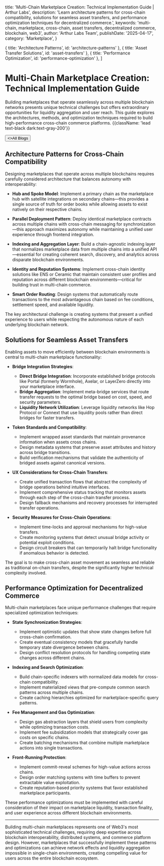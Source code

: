 
  title: 'Multi-Chain Marketplace Creation: Technical Implementation Guide | Arthur Labs',
  description:
    'Learn architecture patterns for cross-chain compatibility, solutions for seamless asset transfers, and performance optimization techniques for decentralized commerce.',
  keywords: 'multi-chain, marketplace, cross-chain, asset transfers, decentralized commerce, blockchain, web3',
  author: 'Arthur Labs Team',
  publishDate: '2025-04-17',
  category: 'Marketplace',
}

  { title: 'Architecture Patterns', id: 'architecture-patterns' },
  { title: 'Asset Transfer Solutions', id: 'asset-transfers' },
  { title: 'Performance Optimization', id: 'performance-optimization' },
]

<HeroPattern />

# Multi-Chain Marketplace Creation: Technical Implementation Guide

Building marketplaces that operate seamlessly across multiple blockchain networks presents unique technical challenges but offers extraordinary opportunities for liquidity aggregation and user reach. This guide explores the architectures, methods, and optimization techniques required to build high-performance cross-chain commerce platforms. {{className: 'lead text-black dark:text-gray-200'}}

<div className="not-prose mt-6 mb-16 flex gap-3">
  <Button href="/blogs" arrow="left">
    <>All Blogs</>
  </Button>
</div>

<h2 id="architecture-patterns">Architecture Patterns for Cross-Chain Compatibility</h2>

Designing marketplaces that operate across multiple blockchains requires carefully considered architecture that balances autonomy with interoperability:

- **Hub and Spoke Model**: Implement a primary chain as the marketplace hub with satellite integrations on secondary chains—this provides a single source of truth for order books while allowing assets to exist natively on their respective chains.

- **Parallel Deployment Pattern**: Deploy identical marketplace contracts across multiple chains with cross-chain messaging for synchronization—this approach maximizes autonomy while maintaining a unified user experience through frontend integration.

- **Indexing and Aggregation Layer**: Build a chain-agnostic indexing layer that normalizes marketplace data from multiple chains into a unified API—essential for creating coherent search, discovery, and analytics across disparate blockchain environments.

- **Identity and Reputation Systems**: Implement cross-chain identity solutions like ENS or Ceramic that maintain consistent user profiles and reputation across different blockchain environments—critical for building trust in multi-chain commerce.

- **Smart Order Routing**: Design systems that automatically route transactions to the most advantageous chain based on fee conditions, settlement speed, and available liquidity.

The key architectural challenge is creating systems that present a unified experience to users while respecting the autonomous nature of each underlying blockchain network.

<h2 id="asset-transfers">Solutions for Seamless Asset Transfers</h2>

Enabling assets to move efficiently between blockchain environments is central to multi-chain marketplace functionality:

- **Bridge Integration Strategies**:
  - **Direct Bridge Integration**: Incorporate established bridge protocols like Portal (formerly Wormhole), Axelar, or LayerZero directly into your marketplace interface.
  - **Bridge Aggregation**: Implement meta-bridge services that route transfer requests to the optimal bridge based on cost, speed, and security parameters.
  - **Liquidity Network Utilization**: Leverage liquidity networks like Hop Protocol or Connext that use liquidity pools rather than direct bridges for faster transfers.

- **Token Standards and Compatibility**:
  - Implement wrapped asset standards that maintain provenance information when assets cross chains.
  - Design metadata systems that preserve asset attributes and history across bridge transitions.
  - Build verification mechanisms that validate the authenticity of bridged assets against canonical versions.

- **UX Considerations for Cross-Chain Transfers**:
  - Create unified transaction flows that abstract the complexity of bridge operations behind intuitive interfaces.
  - Implement comprehensive status tracking that monitors assets through each step of the cross-chain transfer process.
  - Design fallback mechanisms and recovery processes for interrupted transfer operations.

- **Security Measures for Cross-Chain Operations**:
  - Implement time-locks and approval mechanisms for high-value transfers.
  - Create monitoring systems that detect unusual bridge activity or potential exploit conditions.
  - Design circuit breakers that can temporarily halt bridge functionality if anomalous behavior is detected.

The goal is to make cross-chain asset movement as seamless and reliable as traditional on-chain transfers, despite the significantly higher technical complexity involved.

<h2 id="performance-optimization">Performance Optimization for Decentralized Commerce</h2>

Multi-chain marketplaces face unique performance challenges that require specialized optimization techniques:

- **State Synchronization Strategies**:
  - Implement optimistic updates that show state changes before full cross-chain confirmation.
  - Create eventual consistency models that gracefully handle temporary state divergence between chains.
  - Design conflict resolution protocols for handling competing state changes across different chains.

- **Indexing and Search Optimization**:
  - Build chain-specific indexers with normalized data models for cross-chain compatibility.
  - Implement materialized views that pre-compute common search patterns across multiple chains.
  - Create caching hierarchies optimized for marketplace-specific query patterns.

- **Fee Management and Gas Optimization**:
  - Design gas abstraction layers that shield users from complexity while optimizing transaction costs.
  - Implement fee subsidization models that strategically cover gas costs on specific chains.
  - Create batching mechanisms that combine multiple marketplace actions into single transactions.

- **Front-Running Protection**:
  - Implement commit-reveal schemes for high-value actions across chains.
  - Design order matching systems with time buffers to prevent extractable value exploitation.
  - Create reputation-based priority systems that favor established marketplace participants.

These performance optimizations must be implemented with careful consideration of their impact on marketplace liquidity, transaction finality, and user experience across different blockchain environments.

---

Building multi-chain marketplaces represents one of Web3's most sophisticated technical challenges, requiring deep expertise across blockchain interoperability, distributed systems, and commerce platform design. However, marketplaces that successfully implement these patterns and optimizations can achieve network effects and liquidity aggregation impossible in single-chain environments, creating compelling value for users across the entire blockchain ecosystem.

<div className="mt-16">
  <Socials />
</div>
